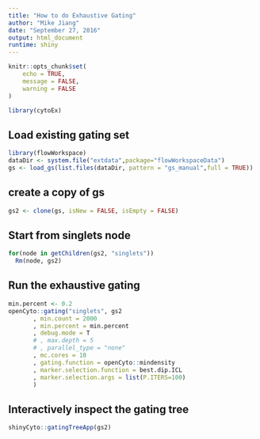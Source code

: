 ```yaml
---
title: "How to do Exhaustive Gating"
author: "Mike Jiang"
date: "September 27, 2016"
output: html_document
runtime: shiny
---
```


```r
knitr::opts_chunk$set(
	echo = TRUE,
	message = FALSE,
	warning = FALSE
)
```
```r
library(cytoEx)
```

## Load existing gating set
```r
library(flowWorkspace)
dataDir <- system.file("extdata",package="flowWorkspaceData")
gs <- load_gs(list.files(dataDir, pattern = "gs_manual",full = TRUE))
```

## create a copy of gs
```r
gs2 <- clone(gs, isNew = FALSE, isEmpty = FALSE)
```

## Start from singlets node
```r
for(node in getChildren(gs2, "singlets"))
  Rm(node, gs2)
```

## Run the exhaustive gating
```r
min.percent <- 0.2
openCyto::gating("singlets", gs2
       , min.count = 2000
       , min.percent = min.percent
       , debug.mode = T
       # , max.depth = 5
       # , parallel_type = "none"
       , mc.cores = 10
       , gating.function = openCyto::mindensity
       , marker.selection.function = best.dip.ICL
       , marker.selection.args = list(P.ITERS=100)
       )
```

## Interactively inspect the gating tree
```r
shinyCyto::gatingTreeApp(gs2)
```

